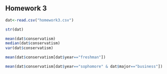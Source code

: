 ## Homework 3

<!--
You can use the example3.Rmd or other files to find examples
of the codes you'll need to use to complete this assignment. I strongly
urge you to copy and paste relevant code that you know works from my
examples or instructions and then edit that code so you're working
with the appropriate variables for the homework.
-->

<!--
Set the working directory.
No Rchunk is needed to accomplish this.
-->

<!--
Read in the homework3.csv data. For each of the following steps you
should preface your R commands with some plain English explanation.
-->

```r
dat<-read.csv("homework3.csv")
```


<!--
Check the structure of the data.
-->

```r
str(dat)
```

<!--
Find the mean, median, and standard deviation using the sd() function
for the overall level of conservatism.
-->

```r
mean(dat$conservatism)
median(dat$conservatism)
var(dat$conservatism)
```

<!--
Find the mean level of support for freshmen only.
-->

```r
mean(dat$conservatism[dat$year=="freshman"])
```

<!--
Find the mean level of support for male business students only.
-->

```r
mean(dat$conservatism[dat$year=="sophomore" & dat$major=="business"])
```